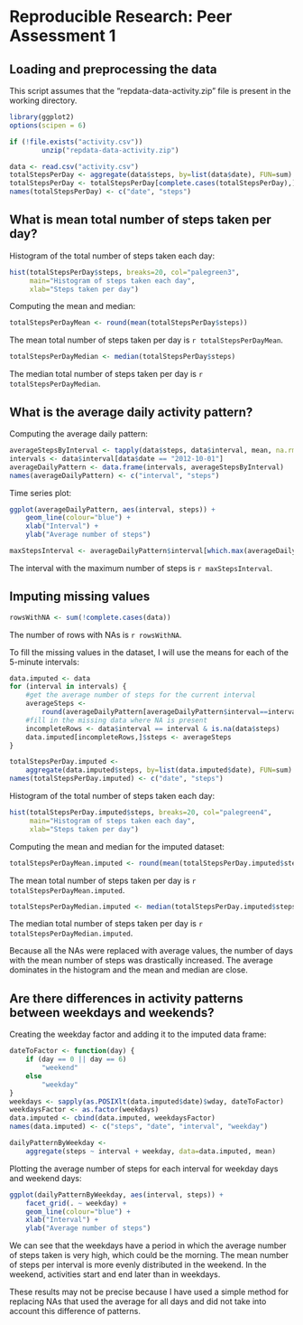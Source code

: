 # Reproducible Research: Peer Assessment 1


## Loading and preprocessing the data

This script assumes that the "repdata-data-activity.zip" file is present in the working directory.

```r
library(ggplot2)
options(scipen = 6)

if (!file.exists("activity.csv"))
        unzip("repdata-data-activity.zip")

data <- read.csv("activity.csv")
totalStepsPerDay <- aggregate(data$steps, by=list(data$date), FUN=sum)
totalStepsPerDay <- totalStepsPerDay[complete.cases(totalStepsPerDay),]
names(totalStepsPerDay) <- c("date", "steps")
```

## What is mean total number of steps taken per day?

Histogram of the total number of steps taken each day:

```r
hist(totalStepsPerDay$steps, breaks=20, col="palegreen3",
     main="Histogram of steps taken each day", 
     xlab="Steps taken per day")
```

Computing the mean and median:

```r
totalStepsPerDayMean <- round(mean(totalStepsPerDay$steps))
```

The mean total number of steps taken per day is `r totalStepsPerDayMean`.

```r
totalStepsPerDayMedian <- median(totalStepsPerDay$steps)
```

The median total number of steps taken per day is `r totalStepsPerDayMedian`.


## What is the average daily activity pattern?

Computing the average daily pattern:

```r
averageStepsByInterval <- tapply(data$steps, data$interval, mean, na.rm=T)
intervals <- data$interval[data$date == "2012-10-01"]
averageDailyPattern <- data.frame(intervals, averageStepsByInterval)
names(averageDailyPattern) <- c("interval", "steps")
```

Time series plot:

```r
ggplot(averageDailyPattern, aes(interval, steps)) + 
    geom_line(colour="blue") +
    xlab("Interval") + 
    ylab("Average number of steps")
```


```r
maxStepsInterval <- averageDailyPattern$interval[which.max(averageDailyPattern$steps)]
```

The interval with the maximum number of steps is `r maxStepsInterval`.

## Imputing missing values

```r
rowsWithNA <- sum(!complete.cases(data))
```

The number of rows with NAs is `r rowsWithNA`.

To fill the missing values in the dataset, I will use the means for each of the 5-minute
intervals:

```r
data.imputed <- data
for (interval in intervals) {
    #get the average number of steps for the current interval
    averageSteps <- 
        round(averageDailyPattern[averageDailyPattern$interval==interval,]$steps)
    #fill in the missing data where NA is present
    incompleteRows <- data$interval == interval & is.na(data$steps)
    data.imputed[incompleteRows,]$steps <- averageSteps
}

totalStepsPerDay.imputed <- 
    aggregate(data.imputed$steps, by=list(data.imputed$date), FUN=sum)
names(totalStepsPerDay.imputed) <- c("date", "steps")
```

Histogram of the total number of steps taken each day:

```r
hist(totalStepsPerDay.imputed$steps, breaks=20, col="palegreen4",
     main="Histogram of steps taken each day", 
     xlab="Steps taken per day")
```

Computing the mean and median for the imputed dataset:

```r
totalStepsPerDayMean.imputed <- round(mean(totalStepsPerDay.imputed$steps))
```

The mean total number of steps taken per day is `r totalStepsPerDayMean.imputed`.

```r
totalStepsPerDayMedian.imputed <- median(totalStepsPerDay.imputed$steps)
```

The median total number of steps taken per day is `r totalStepsPerDayMedian.imputed`.

Because all the NAs were replaced with average values, the number of days with the mean number of steps was drastically increased. The average dominates in the histogram and the mean and median are close.

## Are there differences in activity patterns between weekdays and weekends?

Creating the weekday factor and adding it to the imputed data frame:

```r
dateToFactor <- function(day) {
    if (day == 0 || day == 6)
        "weekend"
    else
        "weekday"
}
weekdays <- sapply(as.POSIXlt(data.imputed$date)$wday, dateToFactor)
weekdaysFactor <- as.factor(weekdays)
data.imputed <- cbind(data.imputed, weekdaysFactor)
names(data.imputed) <- c("steps", "date", "interval", "weekday")

dailyPatternByWeekday <- 
    aggregate(steps ~ interval + weekday, data=data.imputed, mean)
```

Plotting the average number of steps for each interval for weekday days and
weekend days:

```r

ggplot(dailyPatternByWeekday, aes(interval, steps)) + 
    facet_grid(. ~ weekday) +
    geom_line(colour="blue") +
    xlab("Interval") + 
    ylab("Average number of steps")
```

We can see that the weekdays have a period in which the average number of steps taken is very high, which could be the morning. The mean number of steps per interval is more evenly distributed in the weekend. In the weekend, activities start and end later than in weekdays.

These results may not be precise because I have used a simple method for replacing NAs that used the average for all days and did not take into account this difference of patterns. 
